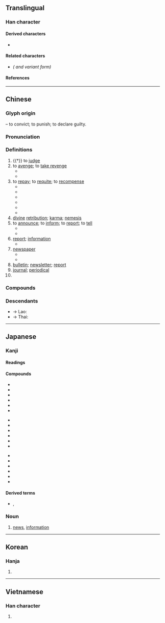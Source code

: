 {{also|报}}
{{character info/new}}
==Translingual==

===Han character===
{{Han char|rn=32|rad=土|as=09|sn=12|four=47447|canj=GJSLE|ids=⿰幸𠬝}}

====Derived characters====
* {{l|mul|[[𠾷]], [[𬋳]], [[蕔]], [[𤺴]], [[𥴆]], [[𨷂]], [[𢵨]], [[𪨡]]}}

====Related characters====
* {{l|mul|[[报]]}} ''({{w|Simplified Chinese}} and variant form)''

====References====
{{Han ref|kx=0234.050|dkj=05275|dj=0471.130|hdz=10466.040|uh=5831}}

----

==Chinese==
{{zh-forms|s=报}}

===Glyph origin===
{{Han etyl}}
{{Han compound|㚔|𠬝|ls=ic|t1=handcuffs|t2=to subdue}} – to convict; to punish; to declare guilty.

===Pronunciation===
{{zh-pron
|m=bào
|c=bou3
|h=pfs=po
|md=bó̤
|mn=pò
|mn-t=bo3
|w=2pau
|mc=y
|oc=y
|cat=v,n
}}

===Definitions===
{{zh-hanzi}}

# {{†}} to [[judge]]
# to [[avenge]]; to [[take revenge]]
#* {{zh-x|報仇|to take revenge}}
#* {{zh-x|報復|to revenge, to retaliate}}
# to [[repay]]; to [[requite]]; to [[recompense]]
#* {{zh-x|報酬|reward}}
#* {{zh-x|報應|retribution}}
#* {{zh-x|惡報|retribution}}
#* {{zh-x|果報|karma}}
#* {{zh-x|無以為{wéi}報|to be unable to repay a favor}}
#* {{zh-x|以怨報德|to return evil for good}}
# [[divine]] [[retribution]]; [[karma]]; [[nemesis]]
# to [[announce]]; to [[inform]]; to [[report]]; to [[tell]]
#* {{zh-x|我 要 報 一 宗 盜竊 案。|I want to '''report''' a theft.}}
#* {{zh-x|這 個 公司 報 虧損 之后，價格 就 下滑。|The price went down after the company '''reported''' a loss.}}
# [[report]]; [[information]]
#* {{zh-x|報告|report, lecture}}
# [[newspaper]] {{zh-mw|m:份|m:張}}
#* {{zh-x|報紙|newspaper}}
#* {{zh-x|日報|daily newspaper}}
# [[bulletin]]; [[newsletter]]; [[report]]
# [[journal]]; [[periodical]]
# {{zh-short|電報|[[telegram]]}}

===Compounds===
{{zh-der|報應|報紙|報告|報酬|報考|報表語言|反情報|報告書|公報|報事靈童|報案|快報|報界|冤冤相報|報話機|報人|冥報|報仇|報表|京報|借客報仇|報本|小報|實報|報刊|中國時報|報喜|報屁股|報幕|以怨報德|報童|天理報應|上海公報|報關行|回報|報銷|報歲|報讎雪恨|報府|報復關稅|借交報仇|報數|報章|剪報|報條|天報|報業|小報告|一還一報|平安竹報|以德報怨|報道|國語日報|學報|中外公報|以直報怨|傳報|報仇雪恥|壁報紙|報苦窮兒|報喪|大字報|崇德報功|報錢|報時|公報私仇|報批|感恩圖報|以德報德|報夾|報罷|惡有惡報|惡報|報官|報登科|報名費|情報員|恩將仇報|天氣預報|報戶口|報信|報導|忠君報國|報價|報帳|世界報|匯報|報君知|報載|報應刑|報施|報導文學|待報|彙報|強風特報|劣化警報|情報機關|官報|商品情報|公報私讎|報警|報案中心|報社|報曉|報竹平安|情報站|報怨|報館|報謝|報帖|善報|報德|報頭|報稱|小字報|專題報導|報恩|實驗報告|實報實銷|報子|年報|密報|官報私仇|報草|報關|報導攝影|報喪帖|報稅|報幕員|傳真電報|報告文學|匿報|壁報|報備|報狀|德以報怨|小型報|報販|大公報|填報|報喜人|報失|報憂|報驗|報馬|報錄人|報費|報讎|報聘|報賽|報答|報知|報效|報攤|報應不爽|報請|報恨|報復主義|報復|報廢|報差|報團|報國盡忠|報單|報命|報告小說|報務|報償|報值掛號|報修|報伏|報仇雪恨|報事人|報歲蘭|上報|報冤|僑報|情報|報喏|人民日報|報身|報名|喜報|因果報應|報窮制裁|報捷|報禁|報到|告報|呈報|報盤兒的|報本反始|以身報國|報官囚|府報|報梢|報國|報任安書|圖報|好報|交際電報|業務會報|民報|施不望報|清議報|知恩報恩|查報|無線電報|早報|提報|拔來報往|瞞報|啟報|白報紙|書面報告|拉警報|播報員|泰晤士報|春祈秋報|新民叢報|戲報子|朝報|犬馬之報|登報|特報|捐軀報國|捷報|書報|現時報|申報|戰報|捨身圖報|萬國公報|播報|盡心圖報|空襲警報|活報劇|稟報|斷爛朝報|新聞報導|業報|盡忠報國|殺身報國|知恩不報|會報|真理報|有線電報|殺身為報|書報攤|投桃報李|攄忠報國|發報機|發報|潮汐預報|畫報|機關報|收報機|果報|獨家報導|深度報導|特別報導|現世報|捨身報國|打電報|月報|打小報告|祈報|海報|浮報|海事報告|流星報馬|晚報|據報|投報|空氣警報|機率預報|投木報瓊|睚眥必報|星期報|日報|現世現報|捏報|通風報信|莫報萬一|預報|跑警報|酬報|警報|豪雨特報|辦報|颱風警報|警報器|耳報神|聯合報|綜合報導|電報|精忠報國|財務報表|邸報|簡報|黨報|鵲報|開元雜報|自由報業|還報|送報|紅旗報捷|電子報|電報局|補報|走報的|飛報|衛報|見報|邊報|緊急警報|輕事重報|雌雞報曉|週報|聯合公報|諜報|關報|賣報|通報|謊報|諜報人員|花報|街頭小報|陽報|虛報|見世報|竹報平安|看報|遭報|導報|報功}}

===Descendants===
* → Lao: {{l|lo|ປ່າວ||announce}}
* → Thai: {{l|th|ป่าว||announce}}

{{zh-cat|Beginning|Intermediate}}

----

==Japanese==

===Kanji===
{{ja-kanji|grade=5|rs=土09}}

====Readings====
{{ja-readings
|goon=ほ, ほう
|kanon=ほう
|kun=むく-いる, しら-せる
}}

====Compounds====
{{top3}}
* {{ja-r|報告|ほうこく}}
* {{ja-r|情報|じょうほう}}
* {{ja-r|報酬|ほうしゅう}}
* {{ja-r|報償|ほうしょう}}
* {{ja-r|官報|かんぽう}}
* {{ja-r|応報|おうほう}}
{{mid3}}
* {{ja-r|悪報|あくほう}}
* {{ja-r|吉報|きっぽう}}
* {{ja-r|続報|ぞくほう}}
* {{ja-r|速報|そくほう}}
* {{ja-r|凶報|きょうほう}}
* {{ja-r|確報|かくほう}}
{{mid3}}
* {{ja-r|飛報|ひほう}}
* {{ja-r|報奨|ほうしょう}}
* {{ja-r|悲報|ひほう}}
* {{ja-r|因果応報|いんが おうほう}}
* {{ja-r|報知|ほうち}}
* {{ja-r|報道|ほうどう}}
{{bottom}}

====Derived terms====
* {{ja-r|お報せ|おしらせ}}, {{ja-r|御%報せ|お%しらせ}}

===Noun===
{{ja-noun|ほう}}

# [[news]], [[information]]

----

==Korean==

===Hanja===
{{ko-hanja|hangeul=[[보]], [[부]]}}

# {{defn|lang=ko|sort=土09}}

----

==Vietnamese==

===Han character===
{{vi-hantu|[[báo]]|rs=土09}}

# {{defn|lang=vi|sort=土09}}